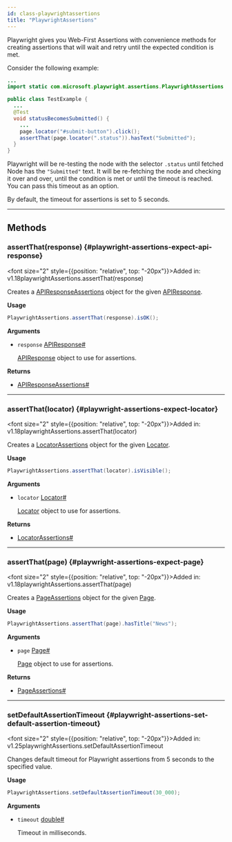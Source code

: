 ```yaml
---
id: class-playwrightassertions
title: "PlaywrightAssertions"
---
```



Playwright gives you Web-First Assertions with convenience methods for creating assertions that will wait and retry until the expected condition is met.

Consider the following example:

```java
...
import static com.microsoft.playwright.assertions.PlaywrightAssertions.assertThat;

public class TestExample {
  ...
  @Test
  void statusBecomesSubmitted() {
    ...
    page.locator("#submit-button").click();
    assertThat(page.locator(".status")).hasText("Submitted");
  }
}
```

Playwright will be re-testing the node with the selector `.status` until fetched Node has the `"Submitted"` text. It will be re-fetching the node and checking it over and over, until the condition is met or until the timeout is reached. You can pass this timeout as an option.

By default, the timeout for assertions is set to 5 seconds.


---

## Methods

### assertThat(response) {#playwright-assertions-expect-api-response}

<font size="2" style={{position: "relative", top: "-20px"}}>Added in: v1.18</font><x-search>playwrightAssertions.assertThat(response)</x-search>

Creates a [APIResponseAssertions] object for the given [APIResponse].

**Usage**

```java
PlaywrightAssertions.assertThat(response).isOK();
```

**Arguments**
- `response` [APIResponse]<a aria-hidden="true" tabindex="-1" class="list-anchor-link" id="playwright-assertions-expect-api-response-option-response"/><a href="#playwright-assertions-expect-api-response-option-response" class="list-anchor">#</a>
  
  [APIResponse] object to use for assertions.

**Returns**
- [APIResponseAssertions]<a aria-hidden="true" tabindex="-1" class="list-anchor-link" id="playwright-assertions-expect-api-response-return"/><a href="#playwright-assertions-expect-api-response-return" class="list-anchor">#</a>

---

### assertThat(locator) {#playwright-assertions-expect-locator}

<font size="2" style={{position: "relative", top: "-20px"}}>Added in: v1.18</font><x-search>playwrightAssertions.assertThat(locator)</x-search>

Creates a [LocatorAssertions] object for the given [Locator].

**Usage**

```java
PlaywrightAssertions.assertThat(locator).isVisible();
```

**Arguments**
- `locator` [Locator]<a aria-hidden="true" tabindex="-1" class="list-anchor-link" id="playwright-assertions-expect-locator-option-locator"/><a href="#playwright-assertions-expect-locator-option-locator" class="list-anchor">#</a>
  
  [Locator] object to use for assertions.

**Returns**
- [LocatorAssertions]<a aria-hidden="true" tabindex="-1" class="list-anchor-link" id="playwright-assertions-expect-locator-return"/><a href="#playwright-assertions-expect-locator-return" class="list-anchor">#</a>

---

### assertThat(page) {#playwright-assertions-expect-page}

<font size="2" style={{position: "relative", top: "-20px"}}>Added in: v1.18</font><x-search>playwrightAssertions.assertThat(page)</x-search>

Creates a [PageAssertions] object for the given [Page].

**Usage**

```java
PlaywrightAssertions.assertThat(page).hasTitle("News");
```

**Arguments**
- `page` [Page]<a aria-hidden="true" tabindex="-1" class="list-anchor-link" id="playwright-assertions-expect-page-option-page"/><a href="#playwright-assertions-expect-page-option-page" class="list-anchor">#</a>
  
  [Page] object to use for assertions.

**Returns**
- [PageAssertions]<a aria-hidden="true" tabindex="-1" class="list-anchor-link" id="playwright-assertions-expect-page-return"/><a href="#playwright-assertions-expect-page-return" class="list-anchor">#</a>

---

### setDefaultAssertionTimeout {#playwright-assertions-set-default-assertion-timeout}

<font size="2" style={{position: "relative", top: "-20px"}}>Added in: v1.25</font><x-search>playwrightAssertions.setDefaultAssertionTimeout</x-search>

Changes default timeout for Playwright assertions from 5 seconds to the specified value.

**Usage**

```java
PlaywrightAssertions.setDefaultAssertionTimeout(30_000);
```

**Arguments**
- `timeout` [double]<a aria-hidden="true" tabindex="-1" class="list-anchor-link" id="playwright-assertions-set-default-assertion-timeout-option-timeout"/><a href="#playwright-assertions-set-default-assertion-timeout-option-timeout" class="list-anchor">#</a>
  
  Timeout in milliseconds.


[APIRequest]: /api/class-apirequest.mdx "APIRequest"
[APIRequestContext]: /api/class-apirequestcontext.mdx "APIRequestContext"
[APIResponse]: /api/class-apiresponse.mdx "APIResponse"
[APIResponseAssertions]: /api/class-apiresponseassertions.mdx "APIResponseAssertions"
[Browser]: /api/class-browser.mdx "Browser"
[BrowserContext]: /api/class-browsercontext.mdx "BrowserContext"
[BrowserType]: /api/class-browsertype.mdx "BrowserType"
[CDPSession]: /api/class-cdpsession.mdx "CDPSession"
[ConsoleMessage]: /api/class-consolemessage.mdx "ConsoleMessage"
[Dialog]: /api/class-dialog.mdx "Dialog"
[Download]: /api/class-download.mdx "Download"
[ElementHandle]: /api/class-elementhandle.mdx "ElementHandle"
[FileChooser]: /api/class-filechooser.mdx "FileChooser"
[FormData]: /api/class-formdata.mdx "FormData"
[Frame]: /api/class-frame.mdx "Frame"
[FrameLocator]: /api/class-framelocator.mdx "FrameLocator"
[JSHandle]: /api/class-jshandle.mdx "JSHandle"
[Keyboard]: /api/class-keyboard.mdx "Keyboard"
[Locator]: /api/class-locator.mdx "Locator"
[LocatorAssertions]: /api/class-locatorassertions.mdx "LocatorAssertions"
[Mouse]: /api/class-mouse.mdx "Mouse"
[Page]: /api/class-page.mdx "Page"
[PageAssertions]: /api/class-pageassertions.mdx "PageAssertions"
[Playwright]: /api/class-playwright.mdx "Playwright"
[PlaywrightAssertions]: /api/class-playwrightassertions.mdx "PlaywrightAssertions"
[PlaywrightException]: /api/class-playwrightexception.mdx "PlaywrightException"
[Request]: /api/class-request.mdx "Request"
[RequestOptions]: /api/class-requestoptions.mdx "RequestOptions"
[Response]: /api/class-response.mdx "Response"
[Route]: /api/class-route.mdx "Route"
[Selectors]: /api/class-selectors.mdx "Selectors"
[TimeoutError]: /api/class-timeouterror.mdx "TimeoutError"
[Touchscreen]: /api/class-touchscreen.mdx "Touchscreen"
[Tracing]: /api/class-tracing.mdx "Tracing"
[Video]: /api/class-video.mdx "Video"
[WebSocket]: /api/class-websocket.mdx "WebSocket"
[WebSocketFrame]: /api/class-websocketframe.mdx "WebSocketFrame"
[Worker]: /api/class-worker.mdx "Worker"
[Element]: https://developer.mozilla.org/en-US/docs/Web/API/element "Element"
[EvaluationArgument]: /evaluating.mdx#evaluation-argument "EvaluationArgument"
[Promise]: https://developer.mozilla.org/en-US/docs/Web/JavaScript/Reference/Global_Objects/Promise "Promise"
[iterator]: https://developer.mozilla.org/en-US/docs/Web/JavaScript/Reference/Iteration_protocols "Iterator"
[origin]: https://developer.mozilla.org/en-US/docs/Glossary/Origin "Origin"
[selector]: https://developer.mozilla.org/en-US/docs/Web/CSS/CSS_Selectors "selector"
[Serializable]: https://developer.mozilla.org/en-US/docs/Web/JavaScript/Reference/Global_Objects/JSON/stringify#Description "Serializable"
[UIEvent.detail]: https://developer.mozilla.org/en-US/docs/Web/API/UIEvent/detail "UIEvent.detail"
[UnixTime]: https://en.wikipedia.org/wiki/Unix_time "Unix Time"
[xpath]: https://developer.mozilla.org/en-US/docs/Web/XPath "xpath"

[boolean]: https://docs.oracle.com/javase/tutorial/java/nutsandbolts/datatypes.html "boolean"
[byte&#91;&#93;]: https://docs.oracle.com/javase/tutorial/java/nutsandbolts/datatypes.html "byte[]"
[Consumer]: https://docs.oracle.com/javase/8/docs/api/java/util/function/Consumer.html "Consumer"
[double]: https://docs.oracle.com/javase/tutorial/java/nutsandbolts/datatypes.html "double"
[InputStream]: https://docs.oracle.com/javase/8/docs/api/java/io/InputStream.html "InputStream"
[int]: https://docs.oracle.com/javase/tutorial/java/nutsandbolts/datatypes.html "int"
[List]: https://docs.oracle.com/javase/8/docs/api/java/util/List.html "List"
[Map]: https://docs.oracle.com/javase/8/docs/api/java/util/Map.html "Map"
[null]: https://docs.oracle.com/javase/specs/jls/se8/html/jls-3.html#jls-3.10.7 "null"
[Object]: https://docs.oracle.com/javase/8/docs/api/java/lang/Object.html "Object"
[Path]: https://docs.oracle.com/javase/8/docs/api/java/nio/file/Path.html "Path"
[Pattern]: https://docs.oracle.com/javase/8/docs/api/java/util/regex/Pattern.html "Pattern"
[Predicate]: https://docs.oracle.com/javase/8/docs/api/java/util/function/Predicate.html "Predicate"
[void]: https://docs.oracle.com/javase/tutorial/java/javaOO/methods.html "void"
[Runnable]: https://docs.oracle.com/javase/8/docs/api/java/lang/Runnable.html "Runnable"
[RuntimeException]: https://docs.oracle.com/javase/8/docs/api/java/lang/RuntimeException.html "RuntimeException"
[String]: https://docs.oracle.com/javase/8/docs/api/java/lang/String.html "String"

[all available image tags]: https://mcr.microsoft.com/en-us/product/playwright/java/about "all available image tags"
[Microsoft Artifact Registry]: https://mcr.microsoft.com/en-us/product/playwright/java/about "Microsoft Artifact Registry"
[Dockerfile.jammy]: https://github.com/microsoft/playwright-java/blob/main/utils/docker/Dockerfile.jammy "Dockerfile.jammy"
